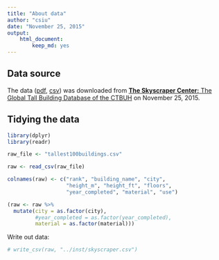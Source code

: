 ```yaml
---
title: "About data"
author: "csiu"
date: "November 25, 2015"
output: 
    html_document:
        keep_md: yes
---
```

## Data source
The data ([pdf](buildings_2015-11-26-05-54-27.pdf), [csv](tallest100buildings.csv)) was downloaded from [**The Skyscraper Center:** The Global Tall Building Database of the CTBUH](http://www.skyscrapercenter.com/buildings) on November 25, 2015.

## Tidying the data
```r
library(dplyr)
library(readr)
```

```r
raw_file <- "tallest100buildings.csv"

raw <- read_csv(raw_file)

colnames(raw) <- c("rank", "building_name", "city", 
                   "height_m", "height_ft", "floors", 
                   "year_completed", "material", "use")

(raw <- raw %>% 
  mutate(city = as.factor(city),
         #year_completed = as.factor(year_completed),
         material = as.factor(material)))
```

Write out data:
```r
# write_csv(raw, "../inst/skyscraper.csv")
```

